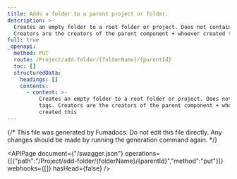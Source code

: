 ```yaml
---
title: Adds a folder to a parent project or folder.
description: >-
  Creates an empty folder to a root folder or project. Does not contain tags.
  Creators are the creators of the parent component + whoever created this
full: true
_openapi:
  method: PUT
  route: /Project/add-folder/{folderName}/{parentId}
  toc: []
  structuredData:
    headings: []
    contents:
      - content: >-
          Creates an empty folder to a root folder or project. Does not contain
          tags. Creators are the creators of the parent component + whoever
          created this
---
```


{/* This file was generated by Fumadocs.
Do not edit this file directly. Any changes should be made by running the generation command again. */}

<APIPage document={"/swagger.json"} operations={[{"path":"/Project/add-folder/{folderName}/{parentId}","method":"put"}]} webhooks={[]} hasHead={false} />